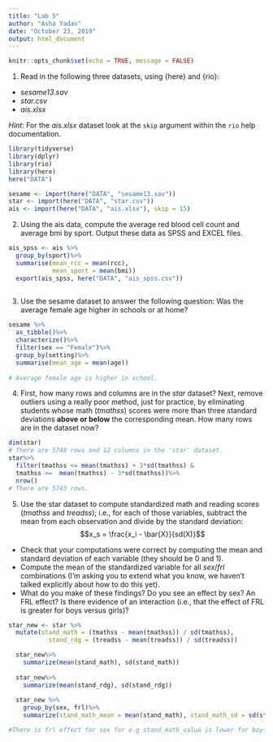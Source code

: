 ```yaml
---
title: "Lab 5"
author: "Asha Yadav"
date: "October 23, 2019"
output: html_document
---
```


```r
knitr::opts_chunk$set(echo = TRUE, message = FALSE) 
```

1. Read in the following three datasets, using {here} and {rio}:
  * *sesame13.sav*
  * *star.csv*
  * *ais.xlsx*
  
*Hint*: For the *ais.xlsx* dataset look at the `skip` argument within the `rio` help 
  documentation.
  
```r
library(tidyverse)
library(dplyr)
library(rio)
library(here)
here("DATA")

sesame <- import(here("DATA", "sesame13.sav"))
star <- import(here("DATA", "star.csv"))
ais <- import(here("DATA", "ais.xlsx"), skip = 15)


```

2. Using the ais data, compute the average red blood cell count and average bmi by sport. Output these data as SPSS and EXCEL files. 

```r

ais_spss <- ais %>%
  group_by(sport)%>% 
  summarise(mean_rcc = mean(rcc),
            mean_sport = mean(bmi))
  export(ais_spss, here("DATA", "ais_spss.csv"))
  
```

3. Use the sesame dataset to answer the following question: Was the average female age higher in schools or at home? 

```r
sesame %>%
  as_tibble()%>%
  characterize()%>%
  filter(sex == "Female")%>%
  group_by(setting)%>%
  summarise(mean_age = mean(age))
  
# Average female age is higher in school. 

```

4. First, how many rows and columns are in the *star* dataset? Next, remove outliers using a really poor method, just for practice, by eliminating students whose math (*tmathss*) scores were more than three standard deviations **above or below** the corresponding mean. How many rows are in the dataset now?

```r
dim(star)
# There are 5748 rows and 12 columns in the 'star' dataset.
star%>%
  filter(tmathss <= mean(tmathss) + 3*sd(tmathss) & 
  tmathss >=  mean(tmathss) - 3*sd(tmathss))%>%
  nrow()
# There are 5743 rows.
```
 
 
5. Use the star dataset to compute standardized math and reading scores (*tmathss* and *treadss*); i.e., for each of those variables, subtract the mean from each observation and divide by the standard deviation:$$x_s = \frac{x_i - \bar{X}}{sd(X)}$$
  + Check that your computations were correct by computing the mean and standard deviation of each variable (they should be 0 and 1). 
  + Compute the mean of the standardized variable for all *sex*/*frl* combinations (I'm asking you to extend what you know, we haven't talked explicitly about how to do this yet). 
  + What do you make of these findings? Do you see an effect by sex? An FRL effect? Is there evidence of an interaction (i.e., that the effect of FRL is greater for boys versus girls)?

```r

star_new <- star %>%
  mutate(stand_math = (tmathss - mean(tmathss)) / sd(tmathss), 
           stand_rdg = (treadss - mean(treadss)) / sd(treadss))

  star_new%>%
    summarize(mean(stand_math), sd(stand_math))
  
  star_new%>%
    summarize(mean(stand_rdg), sd(stand_rdg))
  
  star_new %>%
    group_by(sex, frl)%>%
    summarize(stand_math_mean = mean(stand_math), stand_math_sd = sd(stand_rdg))

#There is frl effect for sex for e.g stand_math_value is lower for boys and girls due to frl. Thus there is interaction between sex and frl.


```

